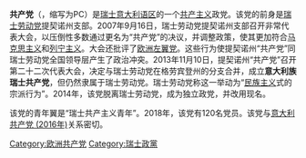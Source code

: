 {{not|瑞士共产党}}
{{共产党}}
'''共产党'''（{{lang-it|Partito Comunista}}，缩写为PC）是[[瑞士|瑞士]][[瑞士意大利语区|意大利语区]]的一个[[共产主义|共产主义]]政党。该党的前身是[[瑞士劳动党|瑞士劳动党]]提契诺州支部。2007年9月16日，瑞士劳动党提契诺州支部召开非常代表大会，以压倒性多数通过更名为“共产党”的决议，并调整政策，使其更加符合[[马克思主义|马克思主义]]和[[列宁主义|列宁主义]]。大会还批评了[[欧洲左翼党|欧洲左翼党]]。这些行为使提契诺州“共产党”同瑞士劳动党全国领导层产生了政治冲突。2013年11月10日，提契诺州“共产党”召开第二十二次代表大会，决定与瑞士劳动党在格劳宾登州的分支合并，成立'''意大利族瑞士共产党'''，但仍然隶属于瑞士劳动党。瑞士劳动党称这一举动为“[[民族主义|民族主义]]式的宗派行为”。2014年，该党脱离瑞士劳动党，成为独立政党，并改用现名。

该党的青年翼是“瑞士共产主义青年”。2018年，该党有120名党员。该党与[[意大利共产党_(2016年)|意大利共产党 (2016年)]]关系密切。

{{瑞士政党}}
{{欧洲的共产党}}

[[Category:欧洲共产党|Category:欧洲共产党]]
[[Category:瑞士政黨|Category:瑞士政黨]]
